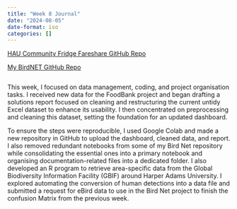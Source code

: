 ```yaml
---
title: "Week 8 Journal"
date: "2024-08-05"
date-format: iso
categories: []
---
```

[HAU Community Fridge Fareshare GitHub Repo](https://github.com/HAUCommunityFridge/James_Fareshare_Data)

[My BirdNET GitHub Repo](https://github.com/Jamess200/MyBirdNetTest)
```python
```

This week, I focused on data management, coding, and project organisation tasks. I received new data for the FoodBank project and began drafting a solutions report focused on cleaning and restructuring the current untidy Excel dataset to enhance its usability. I then concentrated on preprocessing and cleaning this dataset, setting the foundation for an updated dashboard.

To ensure the steps were reproducible, I used Google Colab and made a new repository in GitHub to upload the dashboard, cleaned data, and report. I also removed redundant notebooks from some of my Bird Net repository while consolidating the essential ones into a primary notebook and organising documentation-related files into a dedicated folder. I also developed an R program to retrieve area-specific data from the Global Biodiversity Information Facility (GBIF) around Harper Adams University. I explored automating the conversion of human detections into a data file and submitted a request for eBird data to use in the Bird Net project to finish the confusion Matrix from the previous week.
